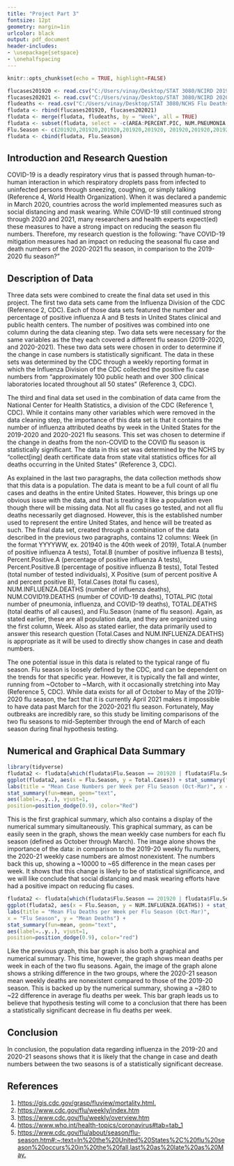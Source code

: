 ---
title: "Project Part 3" 
fontsize: 12pt
geometry: margin=1in
urlcolor: black
output: pdf_document
header-includes:
- \usepackage{setspace}
- \onehalfspacing
---

```{r setup, include=FALSE}
knitr::opts_chunk$set(echo = TRUE, highlight=FALSE)
```

```{r, echo=FALSE, warning=FALSE}
flucases201920 <- read.csv("C:/Users/vinay/Desktop/STAT 3080/NCIRD 2019-2020 Flu Cases.csv", header = TRUE)
flucases202021 <- read.csv("C:/Users/vinay/Desktop/STAT 3080/NCIRD 2020-2021 Flu Cases.csv", header = TRUE)
fludeaths <- read.csv("C:/Users/vinay/Desktop/STAT 3080/NCHS Flu Deaths.csv", header = TRUE)
fludata <- rbind(flucases201920, flucases202021)
fludata <- merge(fludata, fludeaths, by = "Week", all = TRUE)
fludata <- subset(fludata, select = -c(AREA:PERCENT.PIC, NUM.PNEUMONIA.DEATHS, PERCENT.COMPLETE))
Flu.Season <- c(201920,201920,201920,201920,201920, 201920,201920,201920,201920,201920,201920,201920,201920,201920,201920,201920,201920,201920,201920,201920,201920,201920,201920,201920, "off","off","off","off","off","off","off","off","off","off","off","off","off","off","off","off","off","off","off","off","off","off","off","off","off","off","off","off", 202021,202021,202021,202021,202021,202021,202021,202021,202021,202021,202021,202021,202021,202021,202021,202021,202021,202021,202021,202021,202021,202021,202021,202021,202021)
fludata <- cbind(fludata, Flu.Season)
```

## Introduction and Research Question
  COVID-19 is a deadly respiratory virus that is passed through human-to-human interaction in which respiratory droplets pass from infected to uninfected persons through sneezing, coughing, or simply talking (Reference 4, World Health Organization). When it was declared a pandemic in March 2020, countries across the world implemented measures such as social distancing and mask wearing. While COVID-19 still continued strong through 2020 and 2021, many researchers and health experts expect(ed) these measures to have a strong impact on reducing the season flu numbers. Therefore, my research question is the following: "have COVID-19 mitigation measures had an impact on reducing the seasonal flu case and death numbers of the 2020-2021 flu season, in comparison to the 2019-2020 flu season?"
  
## Description of Data
  Three data sets were combined to create the final data set used in this project. The first two data sets came from the Influenza Division of the CDC (Reference 2, CDC). Each of those data sets featured the number and percentage of positive influenza A and B tests in United States clinical and public health centers. The number of positives was combined into one column during the data cleaning step. Two data sets were necessary for the same variables as the they each covered a different flu season (2019-2020, and 2020-2021). These two data sets were chosen in order to determine if the change in case numbers is statistically significant. The data in these sets was determined by the CDC through a weekly reporting format in which the Influenza Division of the CDC collected the positive flu case numbers from "approximately 100 public heath and over 300 clinical laboratories located throughout all 50 states" (Reference 3, CDC). 
  
  The third and final data set used in the combination of data came from the National Center for Health Statistics, a division of the CDC (Reference 1, CDC). While it contains many other variables which were removed in the data cleaning step, the importance of this data set is that it contains the number of influenza attributed deaths by week in the United States for the 2019-2020 and 2020-2021 flu seasons. This set was chosen to determine if the change in deaths from the non-COVID to the COVID flu season is statistically significant. The data in this set was determined by the NCHS by "collect[ing] death certificate data from state vital statistics offices for all deaths occurring in the United States" (Reference 3, CDC). 
  
  As explained in the last two paragraphs, the data collection methods show that this data is a population. The data is meant to be a full count of all flu cases and deaths in the entire United States. However, this brings up one obvious issue with the data, and that is treating it like a population even though there will be missing data. Not all flu cases go tested, and not all flu deaths necessarily get diagnosed. However, this is the established number used to represent the entire United States, and hence will be treated as such. The final data set, created through a combination of the data described in the previous two paragraphs, contains 12 columns: Week (in the format YYYYWW, ex. 201940 is the 40th week of 2019), Total.A (number of positive influenza A tests), Total.B (number of positive influenza B tests), Percent.Positive.A (percentage of positive influenza A tests), Percent.Positive.B (percentage of positive influenza B tests), Total Tested (total number of tested individuals), X Positive (sum of percent positive A and percent positive B), Total.Cases (total flu cases), NUM.INFLUENZA.DEATHS (number of influenza deaths), NUM.COVID19.DEATHS (number of COVID-19 deaths), TOTAL.PIC (total number of pneumonia, influenza, and COVID-19 deaths), TOTAL.DEATHS (total deaths of all causes), and Flu.Season (name of flu season). Again, as stated earlier, these are all population data, and they are organized using the first column, Week. Also as stated earlier, the data primarily used to answer this research question (Total.Cases and NUM.INFLUENZA.DEATHS) is appropriate as it will be used to directly show changes in case and death numbers.
  
  The one potential issue in this data is related to the typical range of flu season. Flu season is loosely defined by the CDC, and can be dependent on the trends for that specific year. However, it is typically the fall and winter, running from ~October to ~March, with it occasionally stretching into May (Reference 5, CDC). While data exists for all of October to May of the 2019-2020 flu season, the fact that it is currently April 2021 makes it impossible to have data past March for the 2020-2021 flu season. Fortunately, May outbreaks are incredibly rare, so this study be limiting comparisons of the two flu seasons to mid-September through the end of March of each season during final hypothesis testing.

## Numerical and Graphical Data Summary

```{r}
library(tidyverse)
fludata2 <- fludata[which(fludata$Flu.Season == 201920 | fludata$Flu.Season == 202021),]
ggplot(fludata2, aes(x = Flu.Season, y = Total.Cases)) + stat_summary(fun = mean, geom = "bar") + 
labs(title = "Mean Case Numbers per Week per Flu Season (Oct-Mar)", x = "Flu Season", y = "Case Numbers") + 
stat_summary(fun=mean, geom="text", 
aes(label=..y..), vjust=1, 
position=position_dodge(0.9), color="Red")
```
  This is the first graphical summary, which also contains a display of the numerical summary simultaneously. This graphical summary, as can be easily seen in the graph, shows the mean weekly case numbers for each flu season (defined as October through March). The image alone shows the importance of the data: in comparison to the 2019-20 weekly flu numbers, the 2020-21 weekly case numbers are almost nonexistent. The numbers back this up, showing a ~10000 to ~65 difference in the mean cases per week. It shows that this change is likely to be of statistical significance, and we will like conclude that social distancing and mask wearing efforts have had a positive impact on reducing flu cases.

```{r}
fludata2 <- fludata[which(fludata$Flu.Season == 201920 | fludata$Flu.Season == 202021),]
ggplot(fludata2, aes(x = Flu.Season, y = NUM.INFLUENZA.DEATHS)) + stat_summary(fun= mean, geom = "bar") + 
labs(title = "Mean Flu Deaths per Week per Flu Season (Oct-Mar)", 
x = "Flu Season", y = "Mean Deaths") + 
stat_summary(fun=mean, geom="text", 
aes(label=..y..), vjust=1, 
position=position_dodge(0.9), color="red")
```
  Like the previous graph, this bar graph is also both a graphical and numerical summary. This time, however, the graph shows mean deaths per week in each of the two flu seasons. Again, the image of the graph alone shows a striking difference in the two groups, where the 2020-21 season mean weekly deaths are nonexistent compared to those of the 2019-20 season. This is backed up by the numerical summary, showing a ~280 to ~22 difference in average flu deaths per week. This bar graph leads us to believe that hypothesis testing will come to a conclusion that there has been a statistically significant decrease in flu deaths per week. 
  
## Conclusion
  In conclusion, the population data regarding influenza in the 2019-20 and 2020-21 seasons shows that it is likely that the change in case and death numbers between the two seasons is of a statistically significant decrease. 

## References
1. <https://gis.cdc.gov/grasp/fluview/mortality.html.>
2. <https://www.cdc.gov/flu/weekly/index.htm>
3. <https://www.cdc.gov/flu/weekly/overview.htm>
4. <https://www.who.int/health-topics/coronavirus#tab=tab_1>
5. <https://www.cdc.gov/flu/about/season/flu-season.htm#:~:text=In%20the%20United%20States%2C%20flu%20season%20occurs%20in%20the%20fall,last%20as%20late%20as%20May.>
